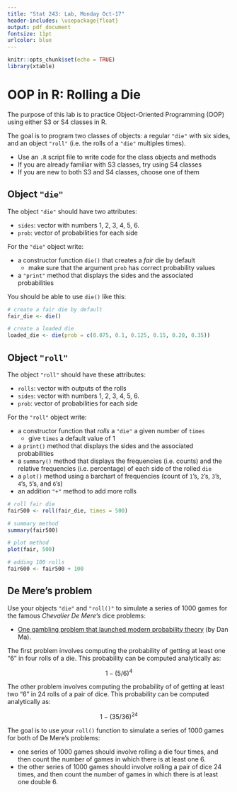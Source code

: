 ```yaml
---
title: "Stat 243: Lab, Monday Oct-17"
header-includes: \usepackage{float}
output: pdf_document
fontsize: 11pt
urlcolor: blue
---
```


```r
knitr::opts_chunk$set(echo = TRUE)
library(xtable)
```


# OOP in R: Rolling a Die

The purpose of this lab is to practice Object-Oriented Programming (OOP) using
either S3 or S4 classes in R.

The goal is to program two classes of objects: a regular `"die"` with 
six sides, and an object `"roll"` (i.e. the rolls 
of a `"die"` multiples times).

- Use an `.R` script file to write code for the class objects and methods
- If you are already familiar with S3 classes, try using S4 classes
- If you are new to both S3 and S4 classes, choose one of them


## Object `"die"`

The object `"die"` should have two attributes: 

- `sides`: vector with numbers 1, 2, 3, 4, 5, 6.
- `prob`: vector of probabilities for each side

For the `"die"` object write:

- a constructor function `die()` that creates a _fair_ die by default
    + make sure that the argument `prob` has correct probability values
- a `"print"` method that displays the sides and the associated probabilities

You should be able to use `die()` like this:
```r
# create a fair die by default
fair_die <- die()

# create a loaded die
loaded_die <- die(prob = c(0.075, 0.1, 0.125, 0.15, 0.20, 0.35))
```


## Object `"roll"`

The object `"roll"` should have these attributes: 

- `rolls`: vector with outputs of the rolls
- `sides`: vector with numbers 1, 2, 3, 4, 5, 6.
- `prob`: vector of probabilities for each side

For the `"roll"` object write:

- a constructor function that _rolls_ a `"die"` a given number of `times`
    + give `times` a default value of 1
- a `print()` method that displays the sides and the associated probabilities
- a `summary()` method that displays the frequencies (i.e. counts) and the
relative frequencies (i.e. percentage) of each side of the rolled `die` 
- a `plot()` method using a barchart of frequencies (count of `1`'s, `2`'s, 
`3`'s, `4`'s, `5`'s, and `6`'s) 
- an addition `"+"` method to add more rolls


```r
# roll fair die
fair500 <- roll(fair_die, times = 500)

# summary method
summary(fair500)

# plot method
plot(fair, 500)

# adding 100 rolls
fair600 <- fair500 + 100
```


## De Mere's problem

Use your objects `"die"` and `"roll()"` to simulate a series of
1000 games for the famous _Chevalier De Mere's_ dice problems:

- [One gambling problem that launched modern probability theory](https://introductorystats.wordpress.com/2010/11/12/one-gambling-problem-that-launched-modern-probability-theory/) (by Dan Ma).

The first problem involves computing the probability of getting at least one 
"6" in four rolls of a die. This probability can be computed analytically as:

$$
1 - (5/6)^4
$$

The other problem involves computing the probability of of getting at least
two "6" in 24 rolls of a pair of dice. This probability can be computed 
analytically as:

$$
1 - (35/36)^{24}
$$

The goal is to use your `roll()` function to simulate a series of
1000 games for both of De Mere's problems:

- one series of 1000 games should involve rolling a die four times, and then
count the number of games in which there is at least one 6.
- the other series of 1000 games should involve rolling a pair of dice 24 times, 
and then count the number of games in which there is at least one double 6.


